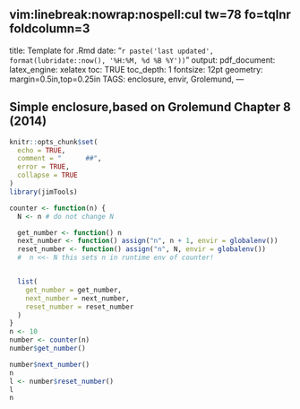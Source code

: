 	 vim:linebreak:nowrap:nospell:cul tw=78 fo=tqlnr foldcolumn=3 
--- 
title: Template for .Rmd 
date: "`r paste('last updated', 
    format(lubridate::now(), '%H:%M, %d %B %Y'))`"
output: 
  pdf_document: 
    latex_engine: xelatex
toc: TRUE 
toc_depth:  1 
fontsize: 12pt 
geometry: margin=0.5in,top=0.25in 
TAGS:  enclosure, envir, Grolemund, 
---


## Simple enclosure,based on Grolemund Chapter 8 (2014)
```r
knitr::opts_chunk$set(
  echo = TRUE,
  comment = "      ##",
  error = TRUE,
  collapse = TRUE
)
library(jimTools)
``` 
```r
counter <- function(n) {
  N <- n # do not change N

  get_number <- function() n
  next_number <- function() assign("n", n + 1, envir = globalenv())
  reset_number <- function() assign("n", N, envir = globalenv())
  #  n <<- N this sets n in runtime env of counter!


  list(
    get_number = get_number,
    next_number = next_number,
    reset_number = reset_number
  )
}
n <- 10
number <- counter(n)
number$get_number()

number$next_number()
n
l <- number$reset_number()
l
n
```
